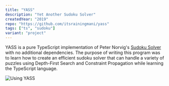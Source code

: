 ```yaml
---
title: "YASS"
description: "Yet Another Sudoku Solver"
createdYear: "2019"
repo: "https://github.com/itsrainingmani/yass"
tags: ["ts", "sudoku"]
variant: "project"
---
```



YASS is a pure TypeScript implementation of Peter Norvig's <a href="https://norvig.com/sudoku.html">Sudoku Solver</a> with no additional dependencies. The purpose of writing this program was to learn how to create an efficient sudoku solver that can handle a variety of puzzles using Depth-First Search and Constraint Propagation while learning the TypeScript language.

<div class="center">
	<Image
		src={yassExample}
		alt="Using YASS"
	/>
</div>
